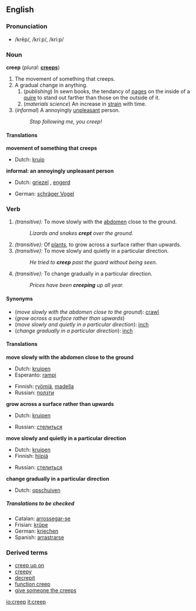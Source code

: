 ==English==

===Pronunciation===
*/krēp/, /kriːp/, /kri:p/

===Noun===
'''creep'''  (''plural:'' '''[[creeps]]''')
# The movement of something that creeps.
# A gradual change in anything.
## (''publishing'') In sewn books, the tendancy of [[page]]s on the inside of a [[quire]] to stand out farther than those on the outside of it.
## (''materials science'') An increase in [[strain]] with time.
# (''informal'') A annoyingly [[unpleasant]] person.
#: ''Stop following me, you creep!''



====Translations====

'''movement of something that creeps'''
{{top}}
*Dutch: [[kruip]] {{m}}
{{mid}}
{{bottom}}

<!--'''gradual change in anything'''
{{top}}
{{mid}}
{{bottom}}
-->
'''informal: an annoyingly unpleasant person'''
{{top}}
*Dutch: [[griezel]] {{m}}, [[engerd]] {{m}}
{{mid}}
*German: [[schräger Vogel]] {{m}}
{{bottom}}

===Verb===
{{en-infl-irreg|creep|creeps|creeping|crept|crept}}
# ''(transitive):'' To move slowly with the [[abdomen]] close to the ground.
#: ''Lizards and snakes '''crept''' over the ground.''
# ''(transitive):'' Of [[plant]]s, to grow across a surface rather than upwards.
# ''(transitive):'' To move slowly and quietly in a particular direction.
#: ''He tried to '''creep''' past the guard without being seen.''
# ''(transitive):'' To change gradually in a particular direction.
#: ''Prices have been '''creeping''' up all year.''

====Synonyms====
*(''move slowly with the abdomen close to the ground''): [[crawl]]
*(''grow across a surface rather than upwards'')
*(''move slowly and quietly in a particular direction''): [[inch]]
*(''change gradually in a particular direction''): [[inch]]

====Translations====
'''move slowly with the abdomen close to the ground'''
{{top}}
*Dutch: [[kruipen]]
*Esperanto: [[rampi]]
{{mid}}
*Finnish: [[ryömiä]], [[madella]]
*Russian: [[ползти]]
{{bottom}}

'''grow across a surface rather than upwards'''
{{top}}
*Dutch: [[kruipen]]
{{mid}}
*Russian: [[стелиться]]
{{bottom}}

'''move slowly and quietly in a particular direction'''
{{top}}
*Dutch: [[kruipen]]
*Finnish: [[hiipiä]]
{{mid}}
*Russian: [[стелиться]]
{{bottom}}

'''change gradually in a particular direction'''
{{top}}
*Dutch: [[opschuiven]]
{{mid}}
{{bottom}}

=====Translations to be checked=====
<!--Remove this section once all of the translations below have been moved into the tables above.-->
{{checktrans}}

*Catalan: [[arrossegar-se]]
*Frisian: [[krûpe]]
*German: [[kriechen]]
*Spanish: [[arrastrarse]]

===Derived terms===
*[[creep up on]]
*[[creepy]]
*[[decrepit]]
*[[function creep]]
*[[give someone the creeps]]

[[io:creep]]
[[it:creep]]